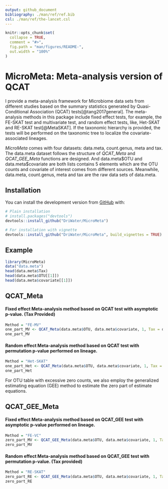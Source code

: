 ```yaml
---
output: github_document
bibliography: ./man/ref/ref.bib
csl: ./man/ref/the-lancet.csl
---
```


```r
knitr::opts_chunk$set(
  collapse = TRUE,
  comment = "#>",
  fig.path = "man/figures/README-",
  out.width = "100%"
)
```

# MicroMeta: Meta-analysis version of QCAT


I provide a meta-analysis framework for Microbiome data sets from different studies based on the summary statistics generated by Quasi-Conditional Association (QCAT) tests[@tang2017general]. The meta-analysis methods in this package include fixed effect tests, for example, the FE-SKAT test and multivariate test, and random effect tests, like, Het-SKAT and RE-SKAT test[@MetaSKAT]. If the taxonomic hierarchy is provided, the tests will be performed on the taxonomic tree to localize the covariate-associated lineages.

*MicroMeta* comes with four datasets: data.meta, count.genus, meta and tax. The data.meta dataset follows the structure of *QCAT_Meta* and *QCAT_GEE_Meta* functions are designed. And data.meta\$OTU and data.meta\$covariate are both lists contains 5 elements which are the OTU counts and covariate of interest comes from different sources. Meanwhile,  data.meta, count.genus, meta and tax are the raw data sets of data.meta. 

## Installation
You can install the development version from [GitHub](https://github.com/) with:

``` r
# Plain installation
# install.packages("devtools")
devtools::install_github("DriWater/MicroMeta")

# For installation with vignette
devtools::install_github("DriWater/MicroMeta", build_vignettes = TRUE)
```

## Example
```r
library(MicroMeta)
data("data.meta")
head(data.meta$Tax)
head(data.meta$OTU[[1]])
head(data.meta$covariate[[1]])
```

## QCAT_Meta

#### Fixed effect Meta-analysis method based on QCAT test with asymptotic p-value. (Tax Provided)
```r
Method = "FE-MV"
one_part_MV <- QCAT_Meta(data.meta$OTU, data.meta$covariate, 1, Tax = data.meta$Tax, Method = Method, n.perm = NULL)
one_part_MV
```


#### Random effect Meta-analysis method based on QCAT test with permutation p-value performed on lineage.

```r
Method = "Het-SKAT"
one_part_Het <- QCAT_Meta(data.meta$OTU, data.meta$covariate, 1, Tax = NULL, Method = Method, n.perm = 1000)
one_part_Het
```

For OTU table with excessive zero counts, we also employ the generalized estimating equation (GEE) method to estimate the zero part of estimate equations. 

## QCAT_GEE_Meta

#### Fixed effect Meta-analysis method based on QCAT_GEE test with asymptotic p-value performed on lineage.
```r
Method = "FE-VC"
zero_part_MV <- QCAT_GEE_Meta(data.meta$OTU, data.meta$covariate, 1, Tax = NULL, Method = Method, n.perm = NULL)
zero_part_MV 
```


#### Random effect Meta-analysis method based on QCAT_GEE test with permutation p-value. (Tax provided)
```r
Method = "RE-SKAT"
zero_part_RE <- QCAT_GEE_Meta(data.meta$OTU, data.meta$covariate, 1, Tax = data.meta$Tax, Method = Method, n.perm = 200)
zero_part_RE
```
